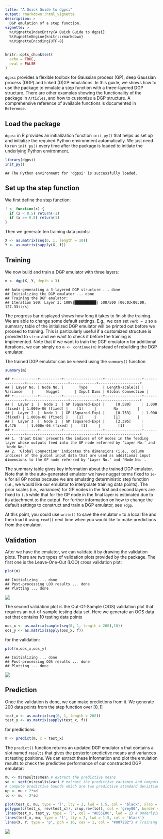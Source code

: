```yaml
---
title: "A Quick Guide to dgpsi"
output: rmarkdown::html_vignette
description: >
  DGP emulation of a step function.
vignette: >
  %\VignetteIndexEntry{A Quick Guide to dgpsi}
  %\VignetteEngine{knitr::rmarkdown}
  %\VignetteEncoding{UTF-8}
---
```


```r
knitr::opts_chunk$set(
  echo = TRUE,
  eval = FALSE
)
```

`dgpsi` provides a flexible toolbox for Gaussian process (GP), deep Gaussian process (DGP) and linked (D)GP emulations. In this guide, we shows how to use the package to emulate a step function with a three-layered DGP structure. There are other examples showing the functionality of the package in `Articles`, and how to customize a DGP structure. A comprehensive reference of available functions is documented in `Reference`. 

## Load the package

`dgpsi` in R provides an initialization function `init_py()` that helps us set up and initialize the required Python environment automatically. We just need to run `init_py()` every time after the package is loaded to initiate the underlying Python environment.

```r
library(dgpsi)
init_py()
```

```
## The Python environment for 'dgpsi' is successfully loaded.
```

## Set up the step function

We first define the step function:

```r
f <- function(x) {
  if (x < 0.5) return(-1)
  if (x >= 0.5) return(1)
}
```

Then we generate ten training data points:

```r
X <- as.matrix(seq(0, 1, length = 10))
Y <- as.matrix(sapply(X, f))
```

## Training

We now build and train a DGP emulator with three layers:

```r
m <- dgp(X, Y, depth = 3)
```

```
## Auto-generating a 3-layered DGP structure ... done
## Initializing the DGP emulator ... done
## Training the DGP emulator: 
## Iteration 500: Layer 3: 100%|██████████| 500/500 [00:03<00:00, 127.33it/s]
```

The progress bar displayed shows how long it takes to finish the training. We are able to change some default settings. E.g., we can set `verb = 2` so a summary table of the initialized DGP emulator will be printed out before we proceed to training. This is particularly useful if a customized structure is provided to `struc` and we want to check it before the training is implemented. Note that if we want to train the DGP emulator `m` for additional iterations, we can simply do `m <- continue(m)` instead of rebuilding the DGP emulator.

The trained DGP emulator can be viewed using the `summary()` function:

```r
summary(m)
```

```
## +-----------+----------+------------------+-----------------+---------------+-------------------+------------+-------------------+
## | Layer No. | Node No. |       Type       | Length-scale(s) |   Variance    |      Nugget       | Input Dims | Global Connection |
## +-----------+----------+------------------+-----------------+---------------+-------------------+------------+-------------------+
## |  Layer 1  |  Node 1  | GP (Squared-Exp) |     [0.580]     | 1.000 (fixed) | 1.000e-06 (fixed) |    [1]     |        No         |
## |  Layer 2  |  Node 1  | GP (Squared-Exp) |     [0.753]     | 1.000 (fixed) | 1.000e-06 (fixed) |    [1]     |        [1]        |
## |  Layer 3  |  Node 1  | GP (Squared-Exp) |     [2.395]     |     0.476     | 1.000e-06 (fixed) |    [1]     |        [1]        |
## +-----------+----------+------------------+-----------------+---------------+-------------------+------------+-------------------+
## 1. 'Input Dims' presents the indices of GP nodes in the feeding layer whose outputs feed into the GP node referred by 'Layer No.' and 'Node No.'.
## 2. 'Global Connection' indicates the dimensions (i.e., column indices) of the global input data that are used as additional input dimensions to the GP node referred by 'Layer No.' and 'Node No.'.
```

The summary table gives key information about the trained DGP emulator. Note that in the auto-generated emulator we have nugget terms fixed to `1e-6` for all GP nodes because we are emulating deterministic step function (i.e., we would like our emulator to interpolate training data points). The prior scales (i.e., variances) for GP nodes in the first and second layers are fixed to `1.0` while that for the GP node in the final layer is estimated due to its attachment to the output. For further information on how to change the default settings to construct and train a DGP emulator, see `?dgp`.

At this point, you could use `write()` to save the emulator `m` to a local file and then load it using `read()` next time when you would like to make predictions from the emulator.

## Validation

After we have the emulator, we can validate it by drawing the validation plots. There are two types of validation plots provided by the package. The first one is the Leave-One-Out (LOO) cross validation plot:

```r
plot(m)
```

```
## Initializing ... done
## Post-processing LOO results ... done
## Plotting ... done
```

![](images/step_fct_loo.png) 

The second validation plot is the Out-Of-Sample (OOS) validation plot that requires an out-of-sample testing data set. Here we generate an OOS data set that contains 10 testing data points

```r
oos_x <- as.matrix(sample(seq(0, 1, length = 200),10))
oos_y <- as.matrix(sapply(oos_x, f))
```

for the validation:

```r
plot(m,oos_x,oos_y)
```

```
## Initializing ... done
## Post-processing OOS results ... done
## Plotting ... done
```

![](images/step_fct_oos.png) 

## Prediction

Once the validation is done, we can make predictions from it. We generate 200 data points from the step function over $[0,1]$

```r
test_x <- as.matrix(seq(0, 1, length = 200))
test_y <- as.matrix(sapply(test_x, f))
```

for predictions:

```r
m <- predict(m, x = test_x)
```

The `predict()` function returns an updated DGP emulator `m` that contains a slot named `results` that gives the posterior predictive means and variances at testing positions. We can extract these information and plot the emulation results to check the predictive performance of our constructed DGP emulator:

```r
mu <- m$results$mean # extract the predictive means 
sd <- sqrt(m$results$var) # extract the predictive variance and compute the predictive standard deviations
# compute predictive bounds which are two predictive standard deviations above and below the predictive means
up <- mu + 2*sd 
lo <- mu - 2*sd

plot(test_x, mu, type = 'l', lty = 2, lwd = 1.5, col = 'black', xlab = 'x', cex.axis = 1.3, cex.lab = 1.3, ylab = 'y', ylim = c(-1.5,1.5))  # predictive means 
polygon(c(test_x, rev(test_x)), c(up,rev(lo)), col = 'grey80', border = F) # predictive bounds
lines(test_x, test_y, type = 'l', col = "#D55E00", lwd = 2) # Underlying truth
lines(test_x, mu, type = 'l', lty = 2, lwd = 1.5, col = 'black')
lines(X, Y, type = 'p', pch = 16, cex = 1, col = "#0072B2") # Training data points
```

![](images/step_fct_result.png) 
